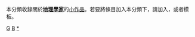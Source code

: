 {{Catnav|頁面分類|地理|地理学家}}
{{Catnav|頁面分類|人物|各職業人物|科学家|地理学家}}
{{Catnav|頁面分類|人物|各職業人物|地理学家}}
{{hiddencat}}
{{WPSS-cat}}
本分類收錄關於'''[[地理學家|地理學家]]'''的[[Wikipedia:小作品|小作品]]。若要將條目加入本分類下，請加入'''{{tl|Geographer-stub}}'''，或者'''{{tl|地理學家小作品}}'''模板。

[[Category:學者小作品|G]]
[[Category:地理小作品|B]]
[[Category:地理學家|*]]